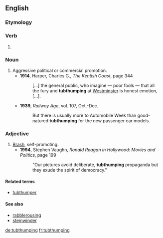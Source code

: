 ==English==

===Etymology===
{{compound|tub|thumping|lang=en}}

===Verb===
{{head|en|present participle}}

# {{present participle of|tubthump|lang=en}}

===Noun===
{{en-noun|-}}
# Aggressive political or commercial promotion.
#* '''1914''', Harper, Charles G., ''The Kentish Coast'', page 344
#*: […] the general public, who imagine — poor fools — that all the fury and '''tubthumping''' at [[Westminster]] is honest emotion, […].
#* '''1939''', ''Railway Age'', vol. 107, Oct.-Dec.
#*: But there is usually more to Automobile Week than good-natured '''tubthumping''' for the new passenger car models.

===Adjective===
{{en-adj}}

# [[brash|Brash]], self-promoting.
#* '''1994''', Stephen Vaughn, ''Ronald Reagan in Hollywood: Movies and Politics'', page 199
#*: "Our pictures avoid deliberate, '''tubthumping''' propaganda but they exude the spirit of democracy."

====Related terms====
* [[tubthumper]]

====See also====
* [[rabblerousing]]
* [[stemwinder]]
[[de:tubthumping]]
[[fr:tubthumping]]
